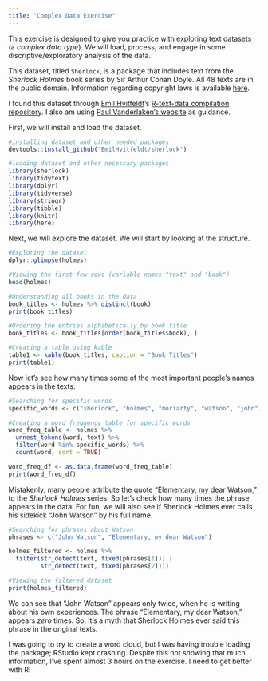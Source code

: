 ```yaml
---
title: "Complex Data Exercise"
---
```


This exercise is designed to give you practice with exploring text datasets (a _complex data type_). We will load, process, and engage in some discriptive/exploratory analysis of the data.

This dataset, titled `Sherlock`, is a package that includes text from the *Sherlock Holmes* book series by Sir Arthur Conan Doyle. All 48 texts are in the public domain. Information regarding copyright laws is available [here](https://sherlock-holm.es/ascii/).

I found this dataset through [Emil Hvitfeldt](https://github.com/EmilHvitfeldt)'s [R-text-data compilation repository](https://github.com/EmilHvitfeldt/R-text-data.git). I also am using [Paul Vanderlaken's website](https://paulvanderlaken.com/2017/08/03/harry-plotter-celebrating-the-20-year-anniversary-with-tidytext-the-tidyverse-and-r/) as guidance.

First, we will install and load the dataset.
```r
#installing dataset and other needed packages
devtools::install_github("EmilHvitfeldt/sherlock")

#loading dataset and other necessary packages
library(sherlock)
library(tidytext)
library(dplyr)
library(tidyverse)
library(stringr)
library(tibble)
library(knitr)
library(here)
```
Next, we will explore the dataset. We will start by looking at the structure.
```r
#Exploring the dataset
dplyr::glimpse(holmes)

#Viewing the first few rows (variable names "text" and "book")
head(holmes)

#Understanding all books in the data
book_titles <- holmes %>% distinct(book)
print(book_titles)

#Ordering the entries alphabetically by book title
book_titles <- book_titles[order(book_titles$book), ]

#Creating a table using kable
table1 <- kable(book_titles, caption = "Book Titles")
print(table1)
```

Now let's see how many times some of the most important people's names appears in the texts.
```r
#Searching for specific words
specific_words <- c("sherlock", "holmes", "moriarty", "watson", "john")

#Creating a word frequency table for specific words
word_freq_table <- holmes %>%
  unnest_tokens(word, text) %>%
  filter(word %in% specific_words) %>%
  count(word, sort = TRUE)

word_freq_df <- as.data.frame(word_freq_table)
print(word_freq_df)
```

Mistakenly, many people attribute the quote ["Elementary, my dear Watson,"](https://www.ihearofsherlock.com/2016/08/elementary-my-dear-watson-birth-of.html) to the *Sherlock Holmes* series. So let's check how many times the phrase appears in the data. For fun, we will also see if Sherlock Holmes ever calls his sidekick "John Watson" by his full name.
```r
#Searching for phrases about Watson
phrases <- c("John Watson", "Elementary, my dear Watson")

holmes_filtered <- holmes %>%
  filter(str_detect(text, fixed(phrases[1])) | 
         str_detect(text, fixed(phrases[2])))

#Viewing the filtered dataset
print(holmes_filtered)
```
We can see that "John Watson" appears only twice, when he is writing about his own experiences. The phrase "Elementary, my dear Watson," appears *zero* times. So, it's a myth that Sherlock Holmes ever said this phrase in the original texts.

I was going to try to create a word cloud, but I was having trouble loading the package; RStudio kept crashing. Despite this not showing that much information, I've spent almost 3 hours on the exercise. I need to get better with R!